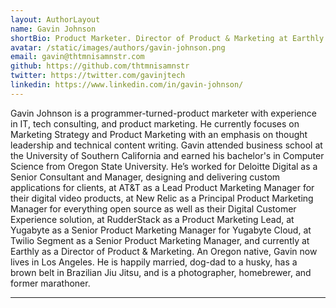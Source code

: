 ```yaml
---
layout: AuthorLayout
name: Gavin Johnson
shortBio: Product Marketer. Director of Product & Marketing at Earthly. Ex-PMM at RudderStack, New Relic & AT&T. Ex-consultant at Deloitte. Ex-sys admin. (Sometimes) Ex-developer.
avatar: /static/images/authors/gavin-johnson.png
email: gavin@thtmnisamnstr.com
github: https://github.com/thtmnisamnstr
twitter: https://twitter.com/gavinjtech
linkedin: https://www.linkedin.com/in/gavin-johnson/
---
```


Gavin Johnson is a programmer-turned-product marketer with experience in IT, tech 
consulting, and product marketing. He currently focuses on Marketing Strategy and 
Product Marketing with an emphasis on thought leadership and technical content writing. 
Gavin attended business school at the University of Southern California and earned his 
bachelor's in Computer Science from Oregon State University. He’s worked for Deloitte 
Digital as a Senior Consultant and Manager, designing and delivering custom applications 
for clients, at AT&T as a Lead Product Marketing Manager for their digital video products, 
at New Relic as a Principal Product Marketing Manager for everything open source as well 
as their Digital Customer Experience solution, at RudderStack as a Product Marketing 
Lead, at Yugabyte as a Senior Product Marketing Manager for Yugabyte Cloud, at Twilio 
Segment as a Senior Product Marketing Manager, and currently at Earthly as a Director of 
Product & Marketing. An Oregon native, Gavin now lives in Los Angeles. He is happily 
married, dog-dad to a husky, has a brown belt in Brazilian Jiu Jitsu, and is a photographer, 
homebrewer, and former marathoner.

---
